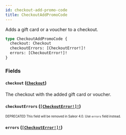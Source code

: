 ```yaml
---
id: checkout-add-promo-code
title: CheckoutAddPromoCode
---
```


Adds a gift card or a voucher to a checkout.

```graphql
type CheckoutAddPromoCode {
  checkout: Checkout
  checkoutErrors: [CheckoutError!]!
  errors: [CheckoutError!]!
}
```

### Fields

#### `checkout` ([`Checkout`](/developer/api-reference/objects/checkout.mdx))

The checkout with the added gift card or voucher.

#### `checkoutErrors` ([`[CheckoutError!]!`](/developer/api-reference/objects/checkout-error.mdx))

<sub><sup><span className="deprecatedTag">DEPRECATED</span> This field will be removed in Saleor 4.0. Use `errors` field instead.</sup></sub>

#### `errors` ([`[CheckoutError!]!`](/developer/api-reference/objects/checkout-error.mdx))
